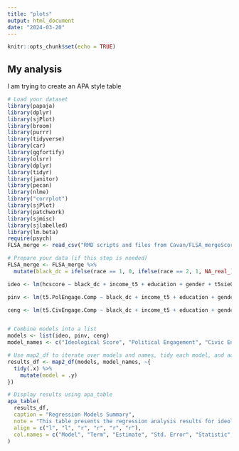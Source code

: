 ```yaml
---
title: "plots"
output: html_document
date: "2024-03-20"
---
```


```r
knitr::opts_chunk$set(echo = TRUE)
```

## My analysis

I am trying to create an APA style table 


```r
# Load your dataset 
library(papaja)
library(dplyr)
library(sjPlot)
library(broom)
library(purrr)
library(tidyverse)
library(car)
library(ggfortify)
library(olsrr)
library(dplyr)
library(tidyr)
library(janitor)
library(pecan)
library(nlme)
library("corrplot")
library(sjPlot)
library(patchwork)
library(sjmisc)
library(sjlabelled)
library(lm.beta)
require(psych)
FLSA_merge <- read_csv("RMD scripts and files from Cavan/FLSA_mergeScoredVariables.csv")

# Prepare your data (if this step is needed)
FLSA_merge <- FLSA_merge %>%
  mutate(black_dc = ifelse(race == 1, 0, ifelse(race == 2, 1, NA_real_)))

ideo <- lm(hcscore ~ black_dc + income_t5 + education + gender + t5sie07x, data = FLSA_merge)

pinv <- lm(t5.PolEngage.Comp ~ black_dc + income_t5 + education + gender + hcscore, data = FLSA_merge)

ceng <- lm(t5.CivEngage.Comp ~ black_dc + income_t5 + education + gender + hcscore, data = FLSA_merge)


# Combine models into a list
models <- list(ideo, pinv, ceng)
model_names <- c("Ideological Score", "Political Engagement", "Civic Engagement")

# Use map2_df to iterate over models and names, tidy each model, and add the model name
results_df <- map2_df(models, model_names, ~{
  tidy(.x) %>%
    mutate(model = .y)
})

# Display results using apa_table
apa_table(
  results_df,
  caption = "Regression Models Summary",
  note = "This table presents the regression analysis results for ideological score, political engagement, and civic engagement.",
  align = c("l", "l", "r", "r", "r", "r"),
  col.names = c("Model", "Term", "Estimate", "Std. Error", "Statistic", "P Value")
)


```
